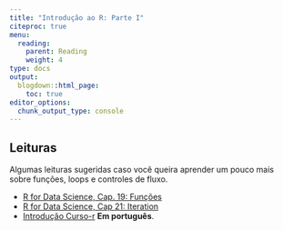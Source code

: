 ```yaml
---
title: "Introdução ao R: Parte I"
citeproc: true
menu: 
  reading:
    parent: Reading
    weight: 4
type: docs
output:
  blogdown::html_page:
    toc: true
editor_options: 
  chunk_output_type: console
---
```


## Leituras

Algumas leituras sugeridas caso você queira aprender um pouco mais sobre funções, loops e controles de fluxo. 

- [R for Data Science, Cap. 19: Funções](https://r4ds.had.co.nz/functions.html) 
- [R for Data Science, Cap 21: Iteration](https://r4ds.had.co.nz/iteration.html) 
- [Introdução Curso-r](https://material.curso-r.com/rbase/) **Em português**.

